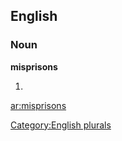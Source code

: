 
==English==

===Noun===
'''misprisons'''

# {{plural of|[[misprison]]}}

[[Category:English plurals]]

[[ar:misprisons]]